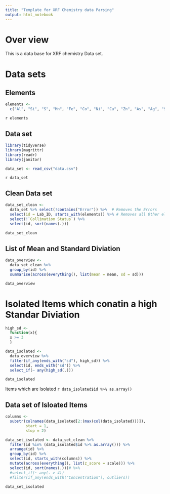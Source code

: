 ```yaml
---
title: "Template for XRF Chemistry data Parsing"
output: html_notebook
---
```


# Over view

This is a data base for XRF chemistry Data set.

# Data sets

## Elements

```r
elements <-
  c("Al", "Si", "S", "Mn", "Fe", "Co", "Ni", "Cu", "Zn", "As", "Ag", "Sn", "Sb", "Au", "Pb", "Bi")
```

`r elements`

## Data set

```r
library(tidyverse)
library(magrittr)
library(readr)
library(janitor)

data_set <- read_csv("data.csv")

```
`r data_set`

## Clean Data set

```r
data_set_clean <- 
  data_set %>% select(!contains("Error")) %>%  # Removes the Errors
  select(id = Lab_ID, starts_with(elements)) %>% # Removes all Other elements
  select(!`Collimation Status`) %>% 
  select(id, sort(names(.)))

data_set_clean
```


## List of Mean and Standard Diviation

```r
data_overview <- 
  data_set_clean %>%
  group_by(id) %>% 
  summarise(across(everything(), list(mean = mean, sd = sd)))

data_overview
```

# Isolated Items which conatin a high Standar Diviation

```r
high_sd <- 
  function(x){
  x >= 3
  }

data_isolated <-
  data_overview %>% 
  filter(if_any(ends_with("sd"), high_sd)) %>% 
  select(id, ends_with("sd")) %>% 
  select_if(~ any(high_sd(.)))

data_isolated
```

Items which are Isolated `r data_isolated$id %>% as.array()`

## Data set of Isloated Items

```r

columns <-
  substr(colnames(data_isolated[2:(max(col(data_isolated)))]),
         start = 1,
         stop = 2)

data_set_isolated <- data_set_clean %>% 
  filter(id %in% (data_isolated$id %>% as.array())) %>% 
  arrange(id) %>% 
  group_by(id) %>% 
  select(id, starts_with(columns)) %>% 
  mutate(across(everything(), list(z_score = scale))) %>% 
  select(id, sort(names(.)))# %>% 
  #select_if(~ any(. > 4))
  #filter(if_any(ends_with("Concentration"), outliers))

data_set_isolated
```
